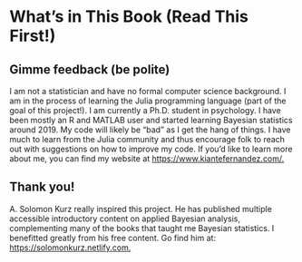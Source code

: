 # What's in This Book (Read This First!)

## Gimme feedback (be polite)
I am not a statistician and have no formal computer science background. I am in the process of learning the Julia programming language (part of the goal of this project!). I am currently a Ph.D. student in psychology. I have been mostly an R and MATLAB user and started learning Bayesian statistics around 2019. My code will likely be "bad" as I get the hang of things. I have much to learn from the Julia community and thus encourage folk to reach out with suggestions on how to improve my code. If you'd like to learn more about me, you can find my website at [https://www.kiantefernandez.com/.](https://www.kiantefernandez.com/)

## Thank you! 
A. Solomon Kurz really inspired this project. He has published multiple accessible introductory content on applied Bayesian analysis, complementing many of the books that taught me Bayesian statistics. I benefitted greatly from his free content. Go find him at: [https://solomonkurz.netlify.com.](https://solomonkurz.netlify.com.)
